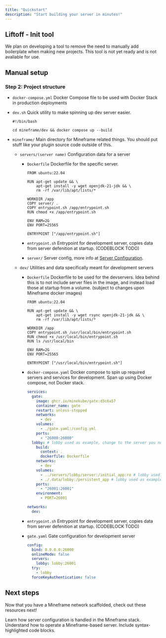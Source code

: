 ```yaml
---
title: "Quickstart"
description: "Start building your server in minutes!"
---
```


## Liftoff - Init tool

We plan on developing a tool to remove the need to manually add boilerplate when making new projects. This tool is not yet ready and is not avaliable for use.

## Manual setup

### Step 2: Project structure

- `docker-compose.yml` Docker Compose file to be used with Docker Stack in production deployments
- `dev.sh` Quick utility to make spinning up dev server easier.

  ```shellscript dev.sh expandable
  #!/bin/bash
  
  cd mineframe/dev && docker compose up --build
  ```
- `mineframe/` Main directory for Mineframe related things. You should put stuff like your plugin source code outside of this.
  - `servers/(server name)` Configuration data for a server
    - `Dockerfile` Dockerfile for the specific server.

      ```shellscript expandable
      FROM ubuntu:22.04
      
      RUN apt-get update && \
          apt-get install -y wget openjdk-21-jdk && \
          rm -rf /var/lib/apt/lists/*
      
      WORKDIR /app
      COPY server/ .
      COPY entrypoint.sh /app/entrypoint.sh
      RUN chmod +x /app/entrypoint.sh
      
      ENV RAM=2G
      ENV PORT=25565
      
      ENTRYPOINT ["/app/entrypoint.sh"]
      ```
    - `entrypoint.sh`  Entrypoint for development server, copies data from server defenition at startup. (CODEBLOCK TODO)
    - `server/` Server config, more info at [Server Configuration](/servers/configuration).
  - `dev/` Utilities and data specifically meant for development servers
    - `Dockerfile` Dockerfile to be used for the devservers. Idea behind this is to not include server files in the image, and instead load those at startup from a volume. (subject to changes upon Mineframe docker images)

      ```shellscript expandable
      FROM ubuntu:22.04
      
      RUN apt-get update && \
          apt-get install -y wget rsync openjdk-21-jdk && \
          rm -rf /var/lib/apt/lists/*
      
      WORKDIR /app
      COPY entrypoint.sh /usr/local/bin/entrypoint.sh
      RUN chmod +x /usr/local/bin/entrypoint.sh
      RUN ls /usr/local/bin
      
      ENV RAM=2G
      ENV PORT=25565
      
      ENTRYPOINT ["/usr/local/bin/entrypoint.sh"]
      ```
    - `docker-compose.yaml` Docker compose to spin up required servers and services for development. Span up using Docker compose, not Docker stack.

      ```yaml expandable
      services:
        gate:
          image: ghcr.io/minekube/gate:d3c6a57
          container_name: gate
          restart: unless-stopped
          networks:
            - dev
          volumes:
            - ./gate.yaml:/config.yml
          ports:
            - "26000:26000"
        lobby: # lobby used as example, change to the server you need.
          build:
            context: .
            dockerfile: Dockerfile
          networks:
            - dev
          volumes:
            - ../servers/lobby/server:/initial_app:ro # lobby used as example, change to the server you need.
            - ./.data/lobby:/persistent_app # lobby used as example, change to the server you need.
          ports:
            - "26001:26001"
          environment:
            - PORT=26001
      
      networks:
        dev:
      ```
    - `entrypoint.sh`  Entrypoint for development server, copies data from server defenition at startup. (CODEBLOCK TODO)
    - `gate.yaml` Gate configuration for development server

      ```yaml
      config:
        bind: 0.0.0.0:26000
        onlineMode: false
        servers:
          lobby: lobby:26001
        try:
          - lobby
        forceKeyAuthentication: false
      ```

## Next steps

Now that you have a Mineframe network scaffolded, check out these resources next!

<CardGroup cols={2}>
  <Card title="Server Configuration" icon="gear" href="/servers/configuration">
    Learn how server configuration is handled in the Mineframe stack.
  </Card>
  <Card title="Workflow" icon="flower" href="/workflow">
    Understand how to operate a Mineframe-based server.
  </Card>
  <Card title="Deploying to Production" icon="crown" href="/workflow/production">
    Include syntax-highlighted code blocks.
  </Card>
</CardGroup>